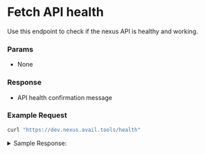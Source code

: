 
# Fetch API health

Use this endpoint to check if the nexus API is healthy and working.

### Params

- None

### Response

- API health confirmation message

### Example Request

```bash filename="CURL"
curl "https://dev.nexus.avail.tools/health"
```

<details className="border p-3 rounded-md bg-[#EFF6FF]">
<summary> Sample Response:</summary>
```json
{
  "status":"Alive ser."
}
```
</details>